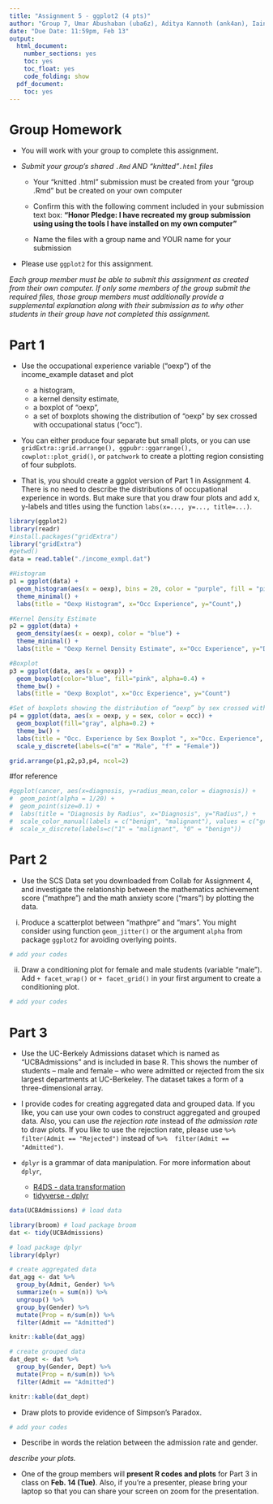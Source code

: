 ```yaml
---
title: "Assignment 5 - ggplot2 (4 pts)"
author: "Group 7, Umar Abushaban (uba6z), Aditya Kannoth (ank4an), Iain Muir (iam9ez)"
date: "Due Date: 11:59pm, Feb 13"
output:
  html_document:
    number_sections: yes
    toc: yes
    toc_float: yes
    code_folding: show
  pdf_document:
    toc: yes
---
```


```{=html}
<style>
h1.title {
  font-size: 30px;
}
h1 {
  font-size: 26px;
}
h2 {
  font-size: 22px;
}
h3 { 
  font-size: 18px;
}

</style>
```

# Group Homework 

- You will work with your group to complete this assignment.

- *Submit your group's shared `.Rmd` AND "knitted"`.html` files*
    
    +  Your "knitted .html" submission must be created from your "group .Rmd" but be created on your own computer
    
    + Confirm this with the following comment included in your submission text box: **"Honor Pledge: I have recreated my group submission using using the tools I have installed on my own computer"**
    
    + Name the files with a group name and YOUR name for your submission

- Please use `ggplot2` for this assignment.

*Each group member must be able to submit this assignment as created from their own computer. If only some members of the group submit the required files, those group members must additionally provide a supplemental explanation along with their submission as to why other students in their group have not completed this assignment.*


# Part 1 

- Use the occupational experience variable (“oexp”) of the income_example dataset and plot
 
  + a histogram, 
  + a kernel density estimate, 
  + a boxplot of “oexp”, 
  + a set of boxplots showing the distribution of “oexp” by sex crossed with occupational status (“occ”). 
 
- You can either produce four separate but small plots, or you can use `gridExtra::grid.arrange(), ggpubr::ggarrange(), cowplot::plot_grid()`, or `patchwork` to create a plotting region consisting of four subplots. 

- That is, you should create a ggplot version of Part 1 in Assignment 4. There is no need to describe the distributions of occupational experience in words. But make sure that you draw four plots and add x, y-labels and titles using the function `labs(x=..., y=..., title=...)`.


```r
library(ggplot2)
library(readr)
#install.packages("gridExtra")
library("gridExtra")   
#getwd()
data = read.table("./income_exmpl.dat")
```

```r
#Histogram
p1 = ggplot(data) + 
  geom_histogram(aes(x = oexp), bins = 20, color = "purple", fill = "pink") + 
  theme_minimal() + 
  labs(title = "Oexp Histogram", x="Occ Experience", y="Count",)

#Kernel Density Estimate
p2 = ggplot(data) +
  geom_density(aes(x = oexp), color = "blue") +
  theme_minimal() +
  labs(title = "Oexp Kernel Density Estimate", x="Occ Experience", y="Density ",)

#Boxplot
p3 = ggplot(data, aes(x = oexp)) +
  geom_boxplot(color="blue", fill="pink", alpha=0.4) +
  theme_bw() +
  labs(title = "Oexp Boxplot", x="Occ Experience", y="Count")

#Set of boxplots showing the distribution of “oexp” by sex crossed with occupational status (“occ”). 
p4 = ggplot(data, aes(x = oexp, y = sex, color = occ)) + 
  geom_boxplot(fill="gray", alpha=0.2) + 
  theme_bw() +
  labs(title = "Occ. Experience by Sex Boxplot ", x="Occ. Experience", y="Sex") +
  scale_y_discrete(labels=c("m" = "Male", "f" = "Female"))

grid.arrange(p1,p2,p3,p4, ncol=2)

```

#for reference
```r
#ggplot(cancer, aes(x=diagnosis, y=radius_mean,color = diagnosis)) +
#  geom_point(alpha = 1/20) +
#  geom_point(size=0.1) +
#  labs(title = "Diagnosis by Radius", x="Diagnosis", y="Radius",) +
#  scale_color_manual(labels = c("benign", "malignant"), values = c("green", "red")) +
#  scale_x_discrete(labels=c("1" = "malignant", "0" = "benign"))
```

# Part 2

- Use the SCS Data set you downloaded from Collab for Assignment 4, and investigate the relationship between the mathematics achievement score (“mathpre”) and the math anxiety score (“mars”) by plotting the data. 

(i) Produce a scatterplot between “mathpre” and “mars”. You might consider using function `geom_jitter()` or the argument `alpha` from package `ggplot2` for avoiding overlying points.

```r
# add your codes
```

(ii) Draw a conditioning plot for female and male students (variable “male”). Add `+ facet_wrap()` or  `+ facet_grid()` in your first argument to create a conditioning plot.

```r
# add your codes
```


# Part 3

- Use the UC-Berkely Admissions dataset which is named as "UCBAdmissions" and is included in base R. This shows the number of students – male and female – who were admitted or rejected from the six largest departments at UC-Berkeley. The dataset takes a form of a three-dimensional array.

- I provide codes for creating aggregated data and grouped data. If you like, you can use your own codes to construct aggregated and grouped data. Also, you can use *the rejection rate* instead of *the admission rate* to draw plots. If you like to use the rejection rate,  please use `%>% filter(Admit == "Rejected")` instead of `%>%  filter(Admit == "Admitted")`.

- `dplyr` is a grammar of data manipulation. For more information about `dplyr`, 

  + [R4DS - data transformation](https://r4ds.had.co.nz/transform.html)
  + [tidyverse - dplyr](https://dplyr.tidyverse.org)


```r
data(UCBAdmissions) # load data

library(broom) # load package broom
dat <- tidy(UCBAdmissions)
```

```r
# load package dplyr
library(dplyr)

# create aggregated data
dat_agg <- dat %>% 
  group_by(Admit, Gender) %>% 
  summarize(n = sum(n)) %>% 
  ungroup() %>% 
  group_by(Gender) %>% 
  mutate(Prop = n/sum(n)) %>% 
  filter(Admit == "Admitted")

knitr::kable(dat_agg)

# create grouped data
dat_dept <- dat %>% 
  group_by(Gender, Dept) %>% 
  mutate(Prop = n/sum(n)) %>% 
  filter(Admit == "Admitted")

knitr::kable(dat_dept)
```

- Draw plots to provide evidence of Simpson's Paradox. 

```r
# add your codes
```

- Describe in words the relation between the admission rate and gender.

*describe your plots.*

- One of the group members will **present R codes and plots** for Part 3 in class on **Feb. 14 (Tue)**.  Also, if you're a presenter, please bring your laptop so that you can share your screen on zoom for the presentation.

